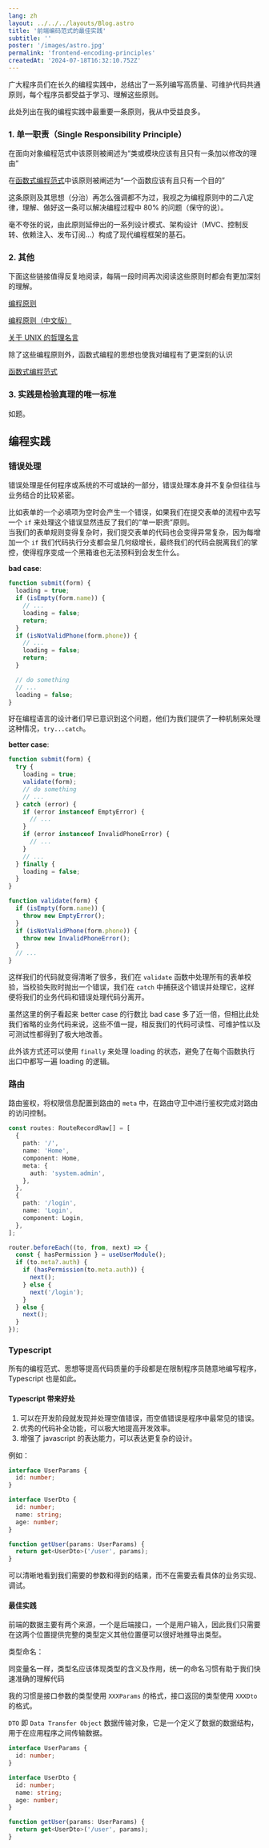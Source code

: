 ```yaml
---
lang: zh
layout: ../../../layouts/Blog.astro
title: '前端编码范式的最佳实践'
subtitle: ''
poster: '/images/astro.jpg'
permalink: 'frontend-encoding-principles'
createdAt: '2024-07-18T16:32:10.752Z'
---
```


广大程序员们在长久的编程实践中，总结出了一系列编写高质量、可维护代码共通原则，每个程序员都受益于学习、理解这些原则。

此处列出在我的编程实践中最重要一条原则，我从中受益良多。

### 1. 单一职责（Single Responsibility Principle）

在面向对象编程范式中该原则被阐述为“类或模块应该有且只有一条加以修改的理由”

在[函数式编程范式](https://llh911001.gitbooks.io/mostly-adequate-guide-chinese/content/)中该原则被阐述为“一个函数应该有且只有一个目的”

这条原则及其思想（分治）再怎么强调都不为过，我视之为编程原则中的二八定律，理解、做好这一条可以解决编程过程中 80% 的问题（保守的说）。

毫不夸张的说，由此原则延伸出的一系列设计模式、架构设计（MVC、控制反转、依赖注入、发布订阅...）构成了现代编程框架的基石。

### 2. 其他

下面这些链接值得反复地阅读，每隔一段时间再次阅读这些原则时都会有更加深刻的理解。

[编程原则](https://github.com/webpro/programming-principles)

[编程原则（中文版）](https://mouse0w0.github.io/2018/10/04/Programming-Principles/)

[关于 UNIX 的哲理名言](https://www.cnblogs.com/memory4young/p/unix-rules.html)

除了这些编程原则外，函数式编程的思想也使我对编程有了更深刻的认识

[函数式编程范式](https://llh911001.gitbooks.io/mostly-adequate-guide-chinese/content/)

### 3. 实践是检验真理的唯一标准

如题。

## 编程实践

### 错误处理

错误处理是任何程序或系统的不可或缺的一部分，错误处理本身并不复杂但往往与业务结合的比较紧密。

比如表单的一个必填项为空时会产生一个错误，如果我们在提交表单的流程中去写一个 `if` 来处理这个错误显然违反了我们的“单一职责”原则。  
当我们的表单规则变得复杂时，我们提交表单的代码也会变得异常复杂，因为每增加一个 `if` 我们代码执行分支都会呈几何级增长，最终我们的代码会脱离我们的掌控，使得程序变成一个黑箱谁也无法预料到会发生什么。

**bad case**:

```js
function submit(form) {
  loading = true;
  if (isEmpty(form.name)) {
    // ...
    loading = false;
    return;
  }
  if (isNotValidPhone(form.phone)) {
    // ...
    loading = false;
    return;
  }

  // do something
  // ...
  loading = false;
}
```

好在编程语言的设计者们早已意识到这个问题，他们为我们提供了一种机制来处理这种情况，`try...catch`。

**better case**:

```js
function submit(form) {
  try {
    loading = true;
    validate(form);
    // do something
    // ...
  } catch (error) {
    if (error instanceof EmptyError) {
      // ...
    }
    if (error instanceof InvalidPhoneError) {
      // ...
    }
    // ...
  } finally {
    loading = false;
  }
}

function validate(form) {
  if (isEmpty(form.name)) {
    throw new EmptyError();
  }
  if (isNotValidPhone(form.phone)) {
    throw new InvalidPhoneError();
  }
  // ...
}
```

这样我们的代码就变得清晰了很多，我们在 `validate` 函数中处理所有的表单校验，当校验失败时抛出一个错误，我们在 `catch` 中捕获这个错误并处理它，这样便将我们的业务代码和错误处理代码分离开。

虽然这里的例子看起来 better case 的行数比 bad case 多了近一倍，但相比此处我们省略的业务代码来说，这些不值一提，相反我们的代码可读性、可维护性以及可测试性都得到了极大地改善。

此外该方式还可以使用 `finally` 来处理 loading 的状态，避免了在每个函数执行出口中都写一遍 loading 的逻辑。

### 路由

路由鉴权，将权限信息配置到路由的 `meta` 中，在路由守卫中进行鉴权完成对路由的访问控制。

```ts
const routes: RouteRecordRaw[] = [
  {
    path: '/',
    name: 'Home',
    component: Home,
    meta: {
      auth: 'system.admin',
    },
  },
  {
    path: '/login',
    name: 'Login',
    component: Login,
  },
];

router.beforeEach((to, from, next) => {
  const { hasPermission } = useUserModule();
  if (to.meta?.auth) {
    if (hasPermission(to.meta.auth)) {
      next();
    } else {
      next('/login');
    }
  } else {
    next();
  }
});
```

### Typescript

所有的编程范式、思想等提高代码质量的手段都是在限制程序员随意地编写程序，Typescript 也是如此。

#### Typescript 带来好处

1. 可以在开发阶段就发现并处理空值错误，而空值错误是程序中最常见的错误。
2. 优秀的代码补全功能，可以极大地提高开发效率。
3. 增强了 javascript 的表达能力，可以表达更复杂的设计。

例如：

```ts
interface UserParams {
  id: number;
}

interface UserDto {
  id: number;
  name: string;
  age: number;
}

function getUser(params: UserParams) {
  return get<UserDto>('/user', params);
}
```

可以清晰地看到我们需要的参数和得到的结果，而不在需要去看具体的业务实现、调试。

#### 最佳实践

前端的数据主要有两个来源，一个是后端接口，一个是用户输入，因此我们只需要在这两个位置提供完整的类型定义其他位置便可以很好地推导出类型。

类型命名：

同变量名一样，类型名应该体现类型的含义及作用，统一的命名习惯有助于我们快速准确的理解代码

我的习惯是接口参数的类型使用 `XXXParams` 的格式，接口返回的类型使用 `XXXDto` 的格式。

`DTO` 即 `Data Transfer Object` 数据传输对象，它是一个定义了数据的数据结构，用于在应用程序之间传输数据。

```ts
interface UserParams {
  id: number;
}

interface UserDto {
  id: number;
  name: string;
  age: number;
}

function getUser(params: UserParams) {
  return get<UserDto>('/user', params);
}
```

